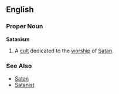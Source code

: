 ==English==

===Proper Noun===

'''Satanism'''

# A [[cult]] dedicated to the [[worship]] of [[Satan]].

===See Also===

* [[Satan]]
* [[Satanist]]
